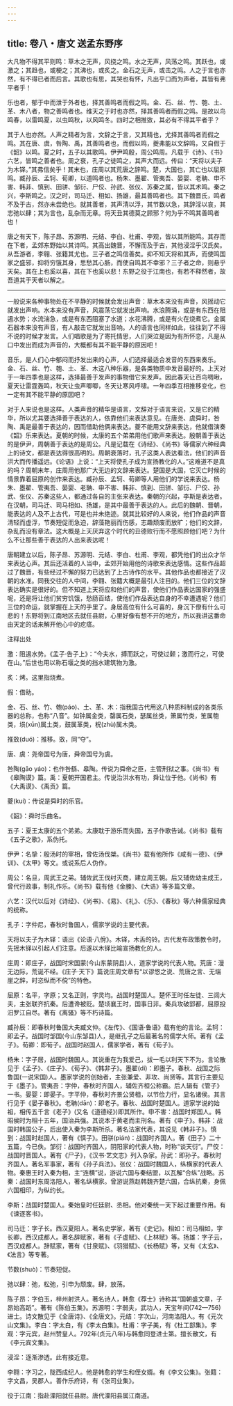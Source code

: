 ```yaml
---
---
---
```

title: 卷八・唐文 送孟东野序
---

大凡物不得其平则鸣：草木之无声，风挠之鸣。水之无声，风荡之鸣。其跃也，或激之；其趋也，或梗之；其沸也，或炙之。金石之无声，或击之鸣。人之于言也亦然，有不得已者而后言。其歌也有思，其哭也有怀，凡出乎口而为声者，其皆有弗平者乎！

乐也者，郁于中而泄于外者也，择其善鸣者而假之鸣。金、石、丝、竹、匏、土、革、木八者，物之善鸣者也。维天之于时也亦然，择其善鸣者而假之鸣。是故以鸟鸣春，以雷鸣夏，以虫鸣秋，以风鸣冬。四时之相推敚，其必有不得其平者乎？

其于人也亦然。人声之精者为言，文辞之于言，又其精也，尤择其善鸣者而假之鸣。其在唐、虞，咎陶、禹，其善鸣者也，而假以鸣，夔弗能以文辞鸣，又自假于《韶》以鸣。夏之时，五子以其歌鸣。伊尹鸣殷，周公鸣周。凡载于《诗》、《书》六艺，皆鸣之善者也。周之衰，孔子之徒鸣之，其声大而远。传曰：“天将以夫子为木铎。”其弗信矣乎！其末也，庄周以其荒唐之辞鸣。楚，大国也，其亡也以屈原鸣。臧孙辰、孟轲、荀卿，以道鸣者也。杨朱、墨翟、管夷吾、晏婴、老聃、申不害、韩非、慎到、田骈、邹衍、尸佼、孙武、张仪、苏秦之属，皆以其术鸣。秦之兴，李斯鸣之。汉之时，司马迁、相如、扬雄，最其善鸣者也。其下魏晋氏，鸣者不及于古，然亦未尝绝也。就其善者，其声清以浮，其节数以急，其辞淫以哀，其志弛以肆；其为言也，乱杂而无章。将天丑其德莫之顾邪？何为乎不鸣其善鸣者也！

唐之有天下，陈子昂、苏源明、元结、李白、杜甫、李观，皆以其所能鸣。其存而在下者，孟郊东野始以其诗鸣。其高出魏晋，不懈而及于古，其他浸淫乎汉氏矣。从吾游者，李翱、张籍其尤也。三子者之鸣信善矣。抑不知天将和其声，而使鸣国家之盛邪，抑将穷饿其身，思愁其心肠，而使自鸣其不幸邪？三子者之命，则悬乎天矣。其在上也奚以喜，其在下也奚以悲！东野之役于江南也，有若不释然者，故吾道其于天者以解之。

----------------

一般说来各种事物处在不平静的时候就会发出声音：草木本来没有声音，风摇动它就发出声响。水本来没有声音，风震荡它就发出声响。水浪腾涌，或是有东西在阻遏水势；水流湍急，或是有东西阻塞了水道；水花沸腾，或是有火在烧煮它。金属石器本来没有声音，有人敲击它就发出音响。人的语言也同样如此，往往到了不得不说的时候才发言。人们唱歌是为了寄托情思，人们哭泣是因为有所怀恋，凡是从口中发出而成为声音的，大概都有其不能平静的原因吧！

音乐，是人们心中郁闷而抒发出来的心声，人们选择最适合发音的东西来奏乐。金、石、丝、竹、匏、土、革、木这八种乐器，是各类物质中发音最好的。上天对于一年四季也是这样，选择最善于发声的事物借它来发声。因此春天让百鸟啁啾，夏天让雷霆轰鸣，秋天让虫声唧唧，冬天让寒风呼啸。一年四季互相推移变化，也一定有其不能平静的原因吧？

对于人来说也是这样。人类声音的精华是语言，文辞对于语言来说，又是它的精华，所以尤其要选择善于表达的人，依靠他们来表达意见。在唐尧、虞舜时，咎陶、禹是最善于表达的，因而借助他俩来表达。夔不能用文辞来表达，他就借演奏《韶》乐来表达。夏朝的时候，太康的五个弟弟用他们歌声来表达。殷朝善于表达的是伊尹，周朝善于表达的是周公。凡是记载在《诗经》、《尚书》等儒家六种经典上的诗文，都是表达得很高明的。周朝衰落时，孔子这类人表达看法，他们的声音洪大而传播遥远。《论语》上说：“上天将使孔子成为宣扬教化的人。”这难道不是真的吗？周朝末年，庄周用他那广大无边的文辞来表达。楚国是大国，它灭亡时候的情景靠着屈原的创作来表达。臧孙辰、孟轲、荀卿等人用他们的学说来表达。杨朱、墨翟、管夷吾、晏婴、老聃、申不害、韩非、慎到、田骈、邹衍、尸佼、孙武、张仪、苏秦这些人，都通过各自的主张来表达。秦朝的兴起，李斯是表达者。在汉朝，司马迁、司马相如、扬雄，是其中最善于表达的人。此后的魏朝、晋朝，能表达的人及不上古代，可是也并未绝迹。就其比较好的人来说，他们作品的声音清轻而虚浮，节奏短促而急迫，辞藻艳丽而伤感，志趣颓废而放旷；他们的文辞，杂乱而没有章法。这大概是上天厌弃这个时代的丑德败行而不愿照顾他们吧？为什么不让那些善于表达的人出来表达呢！

唐朝建立以后，陈子昂、苏源明、元结、李白、杜甫、李观，都凭他们的出众才华来表达心声。其后还活着的人当中，孟郊开始用他的诗歌来表达感情。这些作品超过了魏晋，有些经过不懈的努力已达到了上古诗作的水平。其他作品也都接近了汉朝的水准。同我交往的人中间，李翱、张籍大概是最引人注目的。他们三位的文辞表达确实是很好的。但不知道上天将应和他们的声音，使他们作品表达国家的强盛呢，还是将让他们贫穷饥饿，愁肠百结，使他们作品表达自身的不幸遭遇呢？他们三位的命运，就掌握在上天的手里了。身居高位有什么可喜的，身沉下僚有什么可悲的！东野将到江南地区去就任县尉，心里好像有想不开的地方，所以我讲这番命由天定的话来解开他心中的疙瘩。

注释出处

激：阻遏水势。《孟子·告子上》：“今夫水，搏而跃之，可使过颡；激而行之，可使在山。”后世也用以称石堰之类的挡水建筑物为激。

炙：烤。这里指烧煮。

假：借助。

金、石、丝、竹、匏(páo)、土、革、木：指我国古代用这八种质料制成的各类乐器的总称，也称“八音”。如钟属金类，罄属石类，瑟属丝类，箫属竹类，笙属匏类，埙(xūn)属土类，鼓属革类，柷(zhù)属木类。

推敚(duó)：推移。敚，同“夺”。

唐、虞：尧帝国号为唐，舜帝国号为虞。

咎陶(gāo yáo)：也作咎繇、皋陶。传说为舜帝之臣，主管刑狱之事。《尚书》有《皋陶谟》篇。禹：夏朝开国君主。传说治洪水有功，舜让位于他。《尚书》有《大禹谟》、《禹贡》篇。

夔(kuí)：传说是舜时的乐官。

《韶》：舜时乐曲名。

五子：夏王太康的五个弟弟。太康耽于游乐而失国，五子作歌告诫。《尚书》载有《五子之歌》，系伪托。

伊尹：名挚：殷汤时的宰相，曾佐汤伐桀。《尚书》载有他所作《咸有一德》、《伊训》、《太甲》等文。或说系后人伪作。

周公：名旦，周武王之弟。辅佐武王伐纣灭商，建立周王朝。后又辅佐幼主成王，曾代行政事，制礼作乐。《尚书》载有他《金縢》、《大诰》等多篇文章。

六艺：汉代以后对《诗经》、《尚书》、《易》、《礼》、《乐》、《春秋》等六种儒家经典的统称。

孔子：字仲尼，春秋时鲁国人，儒家学说的主要代表。

天将以夫子为木铎：语出《论语·八佾》。木铎，木舌的铃。古代发布政策教令时，先摇木铎以引起人们注意。后遂以木铎比喻宣扬教化的人。

庄周：即庄子，战国时宋国蒙(今山东蒙阴县)人，道家学说的代表人物。荒唐：漫无边际，荒诞不经。《庄子·天下》篇说庄周文章有“以谬悠之说、荒唐之言、无端崖之辞，时恣纵而不傥”的特色。

屈原：名平，字原；又名正则，字灵均。战国时楚国人。楚怀王时任左徒、三闾大夫，主张联齐抗秦。后遭谗被贬。楚顷襄王时，国事日非。秦兵攻破郢都，屈原投汨罗江自尽。著有《离骚》等不朽诗篇。

臧孙辰：即春秋时鲁国大夫臧文仲。《左传》、《国语·鲁语》载有他的言论。孟轲：即孟子。战国时邹国(今山东邹县)人，是继孔子之后最著名的儒学大师。著有《孟子》。荀卿：即荀子。战国时赵国人，儒家学者，著有《荀子》。

杨朱：字子居，战国时魏国人。其说重在为我爱己，拔一毛以利天下不为。言论散见于《孟子》、《庄子》、《荀子》、《韩非子》。墨翟(dí)：即墨子。春秋、战国之际鲁国(一说宋国)人。墨家学说的创始者，主张兼爱、非攻、尚贤等。其言行主要见于《墨子》。管夷吾：字仲，春秋时齐国人，辅佐齐桓公称霸。后人辑有《管子》一书。晏婴：即晏子。字平仲，春秋时齐景公贤相，以节俭力行，显名诸侯。其言行见于《晏子春秋》。老聃(dān)：即老子。春秋、战国时楚国人。道家学说的始祖，相传五千言《老子》(又名《道德经》)即其所作。申不害：战国时郑国人。韩昭侯时为相十五年，国治兵强。其说本于黄老而主刑名。著有《申子》。韩非：战国时韩国公子，后出使入秦为李斯所杀。著名法家代表，其说见《韩非子》。慎到：战国时赵国人，著有《慎子》。田骈(pián)：战国时齐国人。著《田子》二十五篇，今已佚。邹衍：战国时齐国人，阴阳家的代表人物，时称“谈天衍”。尸佼：战国时晋国人。著有《尸子》，《汉书·艺文志》列入杂家。孙武：即孙子。春秋时齐国人。著名军事家，著有《孙子兵法》。张仪：战国时魏国人，纵横家的代表人物。秦惠王时入秦为相，主“连横”说，游说六国与秦结盟，以瓦解“合纵”战略。苏秦：战国时东周洛阳人，著名纵横家。曾游说燕赵韩魏齐楚六国，合纵抗秦，身佩六国相印，为纵约长。

李斯：战国时楚国人。秦始皇时任廷尉、丞相。他对秦统一天下起过重要作用。有《谏逐客书》。

司马迁：字子长。西汉夏阳人。著名史学家，著有《史记》。相如：司马相如，字长卿，西汉成都人。著名辞赋家，著有《子虚赋》、《上林赋》等。扬雄：字子云，西汉成都人。辞赋家，著有《甘泉赋》、《羽猎赋》、《长杨赋》等，又有《太玄》、《法言》等专著。

节数(shuò)：节奏短促。

弛以肆：弛，松弛，引申为颓废。肆，放荡。

陈子昂：字伯玉，梓州射洪人。著名诗人，韩愈《荐士》诗称其“国朝盛文章，子昂始高蹈”。著有《陈伯玉集》。苏源明：字弱夫，武功人，天宝年间(742—756)进士。诗文散见于《全唐诗》、《全唐文》。元结：字次山，河南洛阳人。有《元次山文集》。李白：字太白，有《李太白集》。杜甫：字子美，有《杜工部集》。李观：字元宾，赵州赞皇人。792年(贞元八年)与韩愈同登进士第。擅长散文，有《李元宾文集》。

浸淫：逐渐渗透。此有接近意。

李翱：字习之，陇西成纪人。他是韩愈的学生和侄女婿。有《李文公集》。张籍：字文昌，吴郡人。善作乐府诗，有《张司业集》。

役于江南：指赴溧阳就任县尉。唐代溧阳县属江南道。

